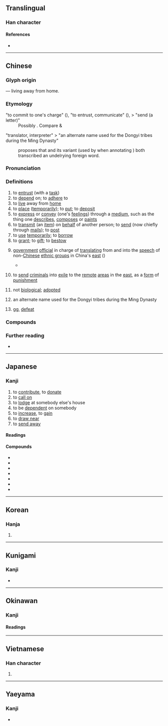{{character info}}
==Translingual==
{{stroke order|strokes=11}}

===Han character===
{{Han char|rn=40|rad=宀|as=08|sn=11|four=30621|canj=JKMR|ids=⿱宀奇}}

====References====
* {{Han ref|kx=0288.040|dkj=07203|dj=0569.080|hdz=20937.010|uh=5BC4|ud=23492|bh=B148|bd=45384}}

----

==Chinese==
{{zh-forms}}

===Glyph origin===
{{Han etym}}
{{Han compound|宀|奇|ls=psc|c1=s|c2=p|t1=house}} ― living away from home.

===Etymology===
;"to commit to one's charge" ({{w|Lunyu}}), "to entrust, communicate" ({{w|Liji}}), > "send (a letter)"
:Possibly {{der|zh|sit}}. Compare {{cog|my|tr=khai<sup>C</sup>|t=bring}} & {{cog|lus|khai||to give, to present}}

;"translator, interpreter" > "an alternate name used for the Dongyi tribes during the Ming Dynasty"
:{{zh-ref|Behr (2004)}} proposes that {{och-l|寄}} and its variant {{och-l|羈}} (used by {{w|Gao You}} when annotating {{w|Lüshi Chunqiu}}) both transcribed an undelrying foreign word.

===Pronunciation===
{{zh-pron
|m=jì
|m-s=
|c=gei3
|c-t=
|g=
|h=pfs=ki
|j=
|mb=
|md=gié
|mn=kià/kì
|mn_note=kià - vernacular; kì - literary
|mn-t=gia3
|w=2ji
|x=
|mc=y
|oc=y
|ma=zh-jì.ogg
|cat=v,n,a
}}

===Definitions===
{{zh-hanzi}}

# to [[entrust]] (with a [[task]])
# to [[depend]] on; to [[adhere]] to
# to [[live]] away from [[home]]
# to [[place]] ([[temporarily]]); to [[put]]; to [[deposit]]
# to [[express]] or [[convey]] (one's [[feeling]]s) through a [[medium]], such as the thing one [[describe]]s, [[compose]]s or [[paint]]s
# to [[transmit]] (an [[item]]) on [[behalf]] of another person; to [[send]] (now chiefly through [[mail]]s); to [[post]]
# to [[use]] [[temporarily]]; to [[borrow]]
# to [[grant]]; to [[gift]]; to [[bestow]]
# {{lb|zh|historical}} [[government]] [[official]] in charge of [[translating]] from and into the [[speech]] of non-[[Chinese]] [[ethnic group]]s in China's [[east]] (''{{w|Dongyi}}'')
#* {{zh-x|達 其 志，通 其 欲：東方 曰 寄，南方 曰 象，西方 曰 狄鞮，北方 曰 譯。|To make what was in their minds apprehended, and to communicate their likings and desires, (there were officers) - in the east, called '''transmitters'''; in the south, representationists; in the west, Di-dis; and in the north, interpreters.|CL|ref=Liji}}
# {{lb|zh|historical}} to [[send]] [[criminal]]s into [[exile]] to the [[remote]] [[area]]s in the [[east]], as a [[form]] of [[punishment]]
# {{lb|zh|of a [[relative]]}} not [[biological]]; [[adopted]]
# {{lb|zh|historical}} an alternate name used for the Dongyi tribes during the Ming Dynasty
# {{lb|zh|online gaming|_|slang}} [[gg]], [[defeat]]

===Compounds===
{{zh-der|寄放|寄託|寄押|寄居蟹|寄下|寄生|單主寄生|寄寓|寄發|寄書|人生如寄|如寄|寄生菌|寄養|寄養之家|寄意|寄生動物|寄生植物|寄命|寄柩|寄生物|寄情|寄信|寄遞|寄生蟲|寄母|寄生蠅|寄宿學校|寄興|寄居|寄費|寄食|寄附鋪|寄身|寄賣|寄語|寄聲|寄籍|寄碇|寄生蟲病|寄生蜂|寄生火山|寄生昆蟲|寄父|寄款|寄望|寄書郵|寄懷|寄宿|寄存|寄售|寄名|寄主|寄人籬下|家庭寄養|客寄|寄怨|寄宿生|多蒙寄聲|劉寄奴|寄頓|寄傲|寄顏無所|寄予|寄監|寄跡|投寄|柱石之寄|戎寄|朝寄|浮生若寄|槲寄生|生寄死歸|暢寄|浮生如寄|萍寄|重寄|託孤寄命|閫寄|詭寄|總包寄遞|郵寄炸彈|郵寄|酈寄賣友|身寄虎吻|寄乳}}

===Further reading===
* {{thcwd|7160}}

{{zh-cat|Beginning}}

----

==Japanese==

===Kanji===
{{ja-kanji|grade=5|rs=宀08}}

# to [[contribute]], to [[donate]]
# to [[call on]]
# to [[lodge]] at somebody else's house
# to be [[dependent]] on somebody
# to [[increase]], to [[gain]]
# to [[draw near]]
# to [[send away]]
{{attention|ja|needs checking}}

====Readings====
{{ja-readings
|goon=き
|kanon=き
|kun=よ-る, よ-せる, よせ-, よそ-る, よそ-う, よそ-える, よ-さる, よ-さす
}}

====Compounds====
* {{ja-r|寄%付|き%ふ|[[donation]]}}
* {{ja-r|寄%贈|き%ぞう|[[donation]]}}
* {{ja-r|寄%生|き%せい}}
* {{ja-r|寄%与|き%よ}}
* {{ja-r|寄%席|よせ%せき}}
* {{ja-r|寄%道|より%みち}}
* {{ja-r|年%寄|とし%より}}

----

==Korean==

===Hanja===
{{ko-hanja|hangeul=기|rv=gi|mr=ki|y=ki}}

# {{rfdef|ko|sort=宀08}}

----

==Kunigami==

===Kanji===
{{head|xug|Han characters}}

* {{ja-readings|kun=[[ゆしーるん]] ([[寄しーるん]], yushīrun)}}

----

==Okinawan==

===Kanji===
{{ryu-kanji}}

====Readings====
{{ryu-readings
|kun=ゆ-しーん
}}

----

==Vietnamese==

===Han character===
{{vi-readings|reading=kí, gửi, ké, kẹ, ký|rs=宀08}}

# {{rfdef|vi|sort=宀08}}

----

==Yaeyama==

===Kanji===
{{head|rys|Han characters}}

* {{ja-readings|kun=[[ゆしぃるん]] ([[寄しぃるん]], yusïrun)}}